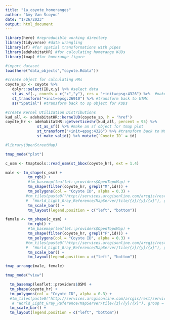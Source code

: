 ```yaml
---
title: "1a_coyote_homeranges"
author: "Amy Van Scoyoc"
date: "1/26/2023"
output: html_document
---
```


```r
library(here) #reproducible working directory
library(tidyverse) #data wrangling
library(sf) #for spatial transformations with pipes
library(adehabitatHR) #for calculating homerange KUDs
library(tmap) #for homerange figure
```

```r
#import dataset
load(here("data_objects","coyote.Rdata"))
```

```r
#create object for calculating HRs
coyote_sp <- coyote %>% 
   dplyr::select(ID,x,y) %>% #select data 
   st_as_sf(., coords = c("x","y"), crs = "+init=epsg:4326") %>%  #make spatial object
   st_transform("+init=epsg:26910") %>% #transform back to UTMs
   as("Spatial") #transform back to sp object for KUDs

#create Kernel Utilization Distributions 
kud_all <- adehabitatHR::kernelUD(coyote_sp, h = 'href')
coyote_hr <- adehabitatHR::getverticeshr(kud_all, percent = 95) %>% 
              st_as_sf() %>% #make an sf object for tmap plot
              st_transform("+init=epsg:4326") %>% #transform back to WGS84 for plot
              st_make_valid() %>% mutate(`Coyote ID` = id)
```

```r
#library(OpenStreetMap)

tmap_mode("plot")

c_osm <- tmaptools::read_osm(st_bbox(coyote_hr), ext = 1.4)

male <- tm_shape(c_osm) +
          tm_rgb() +
          #tm_basemap(leaflet::providers$OpenTopoMap) +
          tm_shape(filter(coyote_hr, grepl("M",id))) + 
          tm_polygons(col = "Coyote ID", alpha = 0.3) +
         #tm_tiles(paste0("http://services.arcgisonline.com/arcgis/rest/services/Canvas/",
         #  "World_Light_Gray_Reference/MapServer/tile/{z}/{y}/{x}"), group = "Labels") +
          tm_scale_bar() +
          tm_layout(legend.position = c("left", "bottom")) 

female <- tm_shape(c_osm) +
          tm_rgb() +
          #tm_basemap(leaflet::providers$OpenTopoMap) +
          tm_shape(filter(coyote_hr, grepl("F",id))) + 
          tm_polygons(col = "Coyote ID", alpha = 0.3) +
         #tm_tiles(paste0("http://services.arcgisonline.com/arcgis/rest/services/Canvas/",
         #  "World_Light_Gray_Reference/MapServer/tile/{z}/{y}/{x}"), group = "Labels") +
          tm_scale_bar() +
          tm_layout(legend.position = c("left", "bottom")) 

tmap_arrange(male, female)
```

```r
tmap_mode("view")

  tm_basemap(leaflet::providers$OSM) +
  tm_shape(coyote_hr) + 
  tm_polygons(col = "Coyote ID", alpha = 0.3) +
  #tm_tiles(paste0("http://services.arcgisonline.com/arcgis/rest/services/Canvas/",
   # "World_Light_Gray_Reference/MapServer/tile/{z}/{y}/{x}"), group = "Labels") +
  tm_scale_bar() +
  tm_layout(legend.position = c("left", "bottom"))
```

